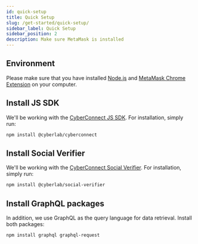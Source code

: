 ```yaml
---
id: quick-setup
title: Quick Setup
slug: /get-started/quick-setup/
sidebar_label: Quick Setup
sidebar_position: 2
description: Make sure MetaMask is installed
---
```


## Environment

Please make sure that you have installed [Node.js](https://nodejs.org/en/download/) and [MetaMask Chrome Extension](https://metamask.io/) on your computer.

## Install JS SDK

We'll be working with the [CyberConnect JS SDK](/V1/cyberconnect-sdk/connect-with-js-sdk/). For installation, simply run:

```bash npm2yarn
npm install @cyberlab/cyberconnect
```

## Install Social Verifier

We'll be working with the [CyberConnect Social Verifier](/V1/cyberconnect-sdk/connect-with-social-verifier/). For installation, simply run:

```bash npm2yarn
npm install @cyberlab/social-verifier
```

## Install GraphQL packages

In addition, we use GraphQL as the query language for data retrieval. Install both packages:

```bash npm2yarn
npm install graphql graphql-request
```
